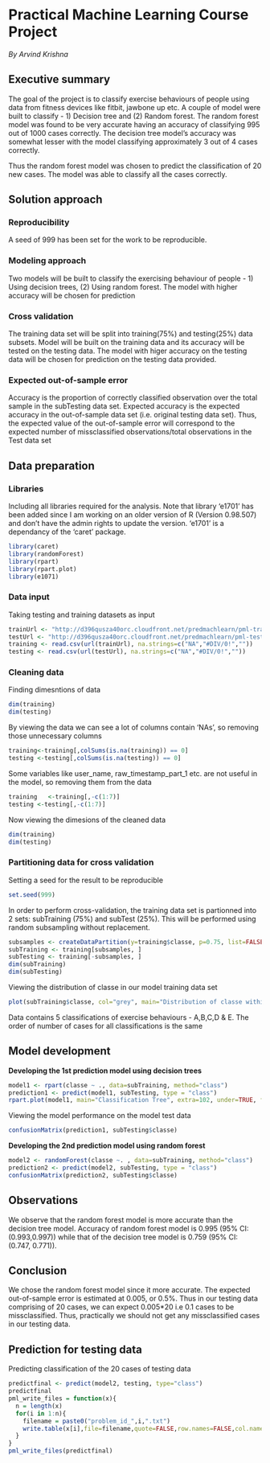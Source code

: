 Practical Machine Learning Course Project
========================================================
*By Arvind Krishna*

## Executive summary

The goal of the project is to classify exercise behaviours of people using data from fitness devices like fitbit, jawbone up etc. A couple of model were built to classify - 1) Decision tree and (2) Random forest. The random forest model was found to be very accurate having an accuracy of classifying 995 out of 1000 cases correctly. The decision tree model's accuracy was somewhat lesser with the model classifying approximately 3 out of 4 cases correctly.

Thus the random forest model was chosen to predict the classification of 20 new cases. The model was able to classify all the cases correctly.

## Solution approach

### Reproducibility

A seed of 999 has been set for the work to be reproducible.

### Modeling approach

Two models will be built to classify the exercising behaviour of people - 1) Using decision trees, (2) Using random forest. The model with higher accuracy will be chosen for prediction

### Cross validation

The training data set will be split into training(75%) and testing(25%) data subsets. Model will be built on the training data and its accuracy will be tested on the testing data. The model with higer accuracy on the testing data will be chosen for prediction on the testing data provided.

### Expected out-of-sample error

Accuracy is the proportion of correctly classified observation over the total sample in the subTesting data set. Expected accuracy is the expected accuracy in the out-of-sample data set (i.e. original testing data set). Thus, the expected value of the out-of-sample error will correspond to the expected number of missclassified observations/total observations in the Test data set

## Data preparation

### Libraries

Including all libraries required for the analysis. Note that library 'e1701' has been added since I am working on an older version of R (Version 0.98.507) and don't have the admin rights to update the version. 'e1701' is a dependancy of the 'caret' package.
```r
library(caret)
library(randomForest)
library(rpart)
library(rpart.plot)
library(e1071)
```

### Data input

Taking testing and training datasets as input
```r
trainUrl <- "http://d396qusza40orc.cloudfront.net/predmachlearn/pml-training.csv"
testUrl <- "http://d396qusza40orc.cloudfront.net/predmachlearn/pml-testing.csv"
training <- read.csv(url(trainUrl), na.strings=c("NA","#DIV/0!",""))
testing <- read.csv(url(testUrl), na.strings=c("NA","#DIV/0!",""))
```

### Cleaning data
Finding dimesntions of data
```r
dim(training)
dim(testing)
```

By viewing the data we can see a lot of columns contain 'NAs', so removing those unnecessary columns
```r
training<-training[,colSums(is.na(training)) == 0]
testing <-testing[,colSums(is.na(testing)) == 0]
```

Some variables like user_name, raw_timestamp_part_1 etc. are not useful in the model, so removing them from the data
```r
training   <-training[,-c(1:7)]
testing <-testing[,-c(1:7)]
```

Now viewing the dimesions of the cleaned data
```r
dim(training)
dim(testing)
```

### Partitioning data for cross validation

Setting a seed for the result to be reproducible
```r
set.seed(999)
```
In order to perform cross-validation, the training data set is partionned into 2 sets: subTraining (75%) and subTest (25%).
This will be performed using random subsampling without replacement.

```r
subsamples <- createDataPartition(y=training$classe, p=0.75, list=FALSE)
subTraining <- training[subsamples, ] 
subTesting <- training[-subsamples, ]
dim(subTraining)
dim(subTesting)
```

Viewing the distribution of classe in our model training data set

```r
plot(subTraining$classe, col="grey", main="Distribution of classe within the subTraining data set", xlab="classe", ylab="Frequency")
```

Data contains 5 classifications of exercise behaviours - A,B,C,D & E. The order of number of cases for all classifications is the same

## Model development

**Developing the 1st prediction model using decision trees**
```r
model1 <- rpart(classe ~ ., data=subTraining, method="class")
prediction1 <- predict(model1, subTesting, type = "class")
rpart.plot(model1, main="Classification Tree", extra=102, under=TRUE, faclen=0)
```

Viewing the model performance on the model test data
```r
confusionMatrix(prediction1, subTesting$classe)
```

**Developing the 2nd prediction model using random forest**
```r
model2 <- randomForest(classe ~. , data=subTraining, method="class")
prediction2 <- predict(model2, subTesting, type = "class")
confusionMatrix(prediction2, subTesting$classe)
```

## Observations

We observe that the random forest model is more accurate than the decision tree model. Accuracy of random forest model is 0.995 (95% CI: (0.993,0.997)) while that of the decision tree model is 0.759 (95% CI: (0.747, 0.771)). 

## Conclusion

We chose the random forest model since it more accurate. The expected out-of-sample error is estimated at 0.005, or 0.5%. Thus in our testing data comprising of 20 cases, we can expect 0.005*20 i.e 0.1 cases to be missclassified. Thus, practically we should not get any missclassified cases in our testing data.


## Prediction for testing data

Predicting classification of the 20 cases of testing data
```r
predictfinal <- predict(model2, testing, type="class")
predictfinal
pml_write_files = function(x){
  n = length(x)
  for(i in 1:n){
    filename = paste0("problem_id_",i,".txt")
    write.table(x[i],file=filename,quote=FALSE,row.names=FALSE,col.names=FALSE)
  }
}
pml_write_files(predictfinal)
```